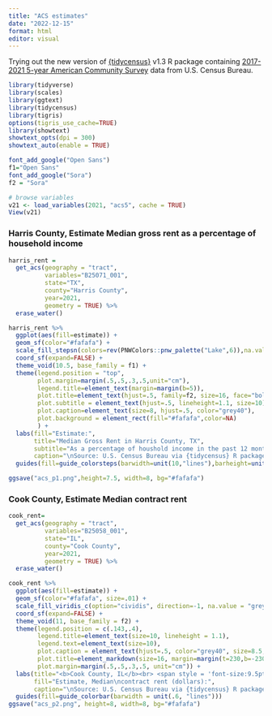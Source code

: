 ```yaml
---
title: "ACS estimates"
date: "2022-12-15"
format: html
editor: visual
---
```


Trying out the new version of [{tidycensus}](https://twitter.com/kyle_e_walker/status/1601338352828960768) v1.3 R package containing [2017-2021 5-year American Community Survey](https://www.census.gov/data/developers/data-sets/acs-5year.html) data from U.S. Census Bureau.

```r
library(tidyverse)
library(scales)
library(ggtext)
library(tidycensus)
library(tigris)
options(tigris_use_cache=TRUE)
library(showtext)
showtext_opts(dpi = 300)
showtext_auto(enable = TRUE)
```

```r
font_add_google("Open Sans")
f1="Open Sans"
font_add_google("Sora")
f2 = "Sora"
```

```r
# browse variables
v21 <- load_variables(2021, "acs5", cache = TRUE)
View(v21)
```

### Harris County, Estimate Median gross rent as a percentage of household income

```r
harris_rent = 
  get_acs(geography = "tract",
          variables="B25071_001",
          state="TX",
          county="Harris County",
          year=2021,
          geometry = TRUE) %>%
  erase_water()
```

```r
harris_rent %>%
  ggplot(aes(fill=estimate)) +
  geom_sf(color="#fafafa") +
  scale_fill_stepsn(colors=rev(PNWColors::pnw_palette("Lake",6)),na.value="grey90", labels=percent_format(scale=1)) +
  coord_sf(expand=FALSE) +
  theme_void(10.5, base_family = f1) +
  theme(legend.position = "top",
        plot.margin=margin(.5,.5,.3,.5,unit="cm"),
        legend.title=element_text(margin=margin(b=5)),
        plot.title=element_text(hjust=.5, family=f2, size=16, face="bold"),
        plot.subtitle = element_text(hjust=.5, lineheight=1.1, size=10),
        plot.caption=element_text(size=8, hjust=.5, color="grey40"),
        plot.background = element_rect(fill="#fafafa",color=NA)
        ) +
  labs(fill="Estimate:",
       title="Median Gross Rent in Harris County, TX",
       subtitle="As a percentage of houshold income in the past 12 months (dollars)\nCensus tracts, American Community Survey (ACS) 2017-2021\n",
       caption="\nSource: U.S. Census Bureau via {tidycensus} R package") +
  guides(fill=guide_colorsteps(barwidth=unit(10,"lines"),barheight=unit(.5,"lines")))

ggsave("acs_p1.png",height=7.5, width=8, bg="#fafafa")
```

### Cook County, Estimate Median contract rent

```r
cook_rent=
  get_acs(geography = "tract",
          variables="B25058_001",
          state="IL",
          county="Cook County",
          year=2021,
          geometry = TRUE) %>%
  erase_water()
```

```r
cook_rent %>%
  ggplot(aes(fill=estimate)) +
  geom_sf(color="#fafafa", size=.01) +
  scale_fill_viridis_c(option="cividis", direction=-1, na.value = "grey90", label=scales::label_dollar()) +
  coord_sf(expand=FALSE) +
  theme_void(11, base_family = f2) +
  theme(legend.position = c(.143,.4),
        legend.title=element_text(size=10, lineheight = 1.1),
        legend.text=element_text(size=10),
        plot.caption = element_text(hjust=.5, color="grey40", size=8.5, family=f1),
        plot.title=element_markdown(size=16, margin=margin(t=230,b=-230)),
        plot.margin=margin(.5,.5,.3,.5, unit="cm")) +
  labs(title="<b>Cook County, IL</b><br> <span style = 'font-size:9.5pt'>Census tracks, 2017-2021 ACS</span>",
       fill="Estimate, Median\ncontract rent (dollars):",
       caption="\nSource: U.S. Census Bureau via {tidycensus} R package") +
  guides(fill=guide_colorbar(barwidth = unit(.6, "lines")))
ggsave("acs_p2.png", height=8, width=8, bg="#fafafa") 
```
